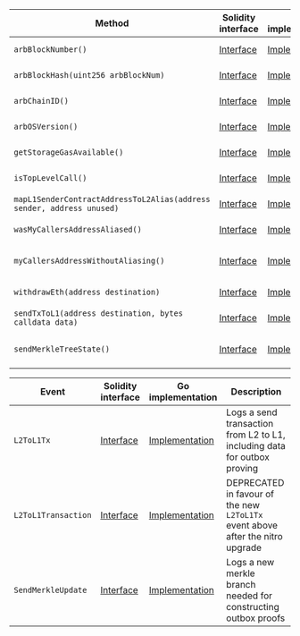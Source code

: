 <table>
  <thead>
    <tr>
      <th>Method</th>
      <th>Solidity interface</th>
      <th>Go implementation</th>
      <th>Description</th>
    </tr>
  </thead>
  <tbody>
    <tr>
      <td>
        <code>arbBlockNumber()</code>
      </td>
      <td>
        <a
          href="https://github.com/OffchainLabs/nitro-contracts/blob/763bd77906b7677da691eaa31c6e195d455197a4/src/precompiles/ArbSys.sol#L17"
          target="_blank"
        >
          Interface
        </a>
      </td>
      <td>
        <a
          href="https://github.com/OffchainLabs/nitro/blob/v3.4.0/precompiles/ArbSys.go#L34"
          target="_blank"
        >
          Implementation
        </a>
      </td>
      <td>ArbBlockNumber gets the current L2 block number</td>
    </tr>
    <tr>
      <td>
        <code>arbBlockHash(uint256 arbBlockNum)</code>
      </td>
      <td>
        <a
          href="https://github.com/OffchainLabs/nitro-contracts/blob/763bd77906b7677da691eaa31c6e195d455197a4/src/precompiles/ArbSys.sol#L23"
          target="_blank"
        >
          Interface
        </a>
      </td>
      <td>
        <a
          href="https://github.com/OffchainLabs/nitro/blob/v3.4.0/precompiles/ArbSys.go#L39"
          target="_blank"
        >
          Implementation
        </a>
      </td>
      <td>ArbBlockHash gets the L2 block hash, if sufficiently recent</td>
    </tr>
    <tr>
      <td>
        <code>arbChainID()</code>
      </td>
      <td>
        <a
          href="https://github.com/OffchainLabs/nitro-contracts/blob/763bd77906b7677da691eaa31c6e195d455197a4/src/precompiles/ArbSys.sol#L29"
          target="_blank"
        >
          Interface
        </a>
      </td>
      <td>
        <a
          href="https://github.com/OffchainLabs/nitro/blob/v3.4.0/precompiles/ArbSys.go#L60"
          target="_blank"
        >
          Implementation
        </a>
      </td>
      <td>ArbChainID gets the rollup's unique chain identifier</td>
    </tr>
    <tr>
      <td>
        <code>arbOSVersion()</code>
      </td>
      <td>
        <a
          href="https://github.com/OffchainLabs/nitro-contracts/blob/763bd77906b7677da691eaa31c6e195d455197a4/src/precompiles/ArbSys.sol#L36"
          target="_blank"
        >
          Interface
        </a>
      </td>
      <td>
        <a
          href="https://github.com/OffchainLabs/nitro/blob/v3.4.0/precompiles/ArbSys.go#L65"
          target="_blank"
        >
          Implementation
        </a>
      </td>
      <td>ArbOSVersion gets the current ArbOS version</td>
    </tr>
    <tr>
      <td>
        <code>getStorageGasAvailable()</code>
      </td>
      <td>
        <a
          href="https://github.com/OffchainLabs/nitro-contracts/blob/763bd77906b7677da691eaa31c6e195d455197a4/src/precompiles/ArbSys.sol#L42"
          target="_blank"
        >
          Interface
        </a>
      </td>
      <td>
        <a
          href="https://github.com/OffchainLabs/nitro/blob/v3.4.0/precompiles/ArbSys.go#L71"
          target="_blank"
        >
          Implementation
        </a>
      </td>
      <td>GetStorageGasAvailable returns 0 since Nitro has no concept of storage gas</td>
    </tr>
    <tr>
      <td>
        <code>isTopLevelCall()</code>
      </td>
      <td>
        <a
          href="https://github.com/OffchainLabs/nitro-contracts/blob/763bd77906b7677da691eaa31c6e195d455197a4/src/precompiles/ArbSys.sol#L49"
          target="_blank"
        >
          Interface
        </a>
      </td>
      <td>
        <a
          href="https://github.com/OffchainLabs/nitro/blob/v3.4.0/precompiles/ArbSys.go#L76"
          target="_blank"
        >
          Implementation
        </a>
      </td>
      <td>IsTopLevelCall checks if the call is top-level (deprecated)</td>
    </tr>
    <tr>
      <td>
        <code>mapL1SenderContractAddressToL2Alias(address sender, address unused)</code>
      </td>
      <td>
        <a
          href="https://github.com/OffchainLabs/nitro-contracts/blob/763bd77906b7677da691eaa31c6e195d455197a4/src/precompiles/ArbSys.sol#L57"
          target="_blank"
        >
          Interface
        </a>
      </td>
      <td>
        <a
          href="https://github.com/OffchainLabs/nitro/blob/v3.4.0/precompiles/ArbSys.go#L81"
          target="_blank"
        >
          Implementation
        </a>
      </td>
      <td>MapL1SenderContractAddressToL2Alias gets the contract's L2 alias</td>
    </tr>
    <tr>
      <td>
        <code>wasMyCallersAddressAliased()</code>
      </td>
      <td>
        <a
          href="https://github.com/OffchainLabs/nitro-contracts/blob/763bd77906b7677da691eaa31c6e195d455197a4/src/precompiles/ArbSys.sol#L66"
          target="_blank"
        >
          Interface
        </a>
      </td>
      <td>
        <a
          href="https://github.com/OffchainLabs/nitro/blob/v3.4.0/precompiles/ArbSys.go#L86"
          target="_blank"
        >
          Implementation
        </a>
      </td>
      <td>WasMyCallersAddressAliased checks if the caller's caller was aliased</td>
    </tr>
    <tr>
      <td>
        <code>myCallersAddressWithoutAliasing()</code>
      </td>
      <td>
        <a
          href="https://github.com/OffchainLabs/nitro-contracts/blob/763bd77906b7677da691eaa31c6e195d455197a4/src/precompiles/ArbSys.sol#L72"
          target="_blank"
        >
          Interface
        </a>
      </td>
      <td>
        <a
          href="https://github.com/OffchainLabs/nitro/blob/v3.4.0/precompiles/ArbSys.go#L96"
          target="_blank"
        >
          Implementation
        </a>
      </td>
      <td>
        MyCallersAddressWithoutAliasing gets the caller's caller without any potential aliasing
      </td>
    </tr>
    <tr>
      <td>
        <code>withdrawEth(address destination)</code>
      </td>
      <td>
        <a
          href="https://github.com/OffchainLabs/nitro-contracts/blob/763bd77906b7677da691eaa31c6e195d455197a4/src/precompiles/ArbSys.sol#L80"
          target="_blank"
        >
          Interface
        </a>
      </td>
      <td>
        <a
          href="https://github.com/OffchainLabs/nitro/blob/v3.4.0/precompiles/ArbSys.go#L207"
          target="_blank"
        >
          Implementation
        </a>
      </td>
      <td>WithdrawEth send paid eth to the destination on L1</td>
    </tr>
    <tr>
      <td>
        <code>sendTxToL1(address destination, bytes calldata data)</code>
      </td>
      <td>
        <a
          href="https://github.com/OffchainLabs/nitro-contracts/blob/763bd77906b7677da691eaa31c6e195d455197a4/src/precompiles/ArbSys.sol#L90"
          target="_blank"
        >
          Interface
        </a>
      </td>
      <td>
        <a
          href="https://github.com/OffchainLabs/nitro/blob/v3.4.0/precompiles/ArbSys.go#L111"
          target="_blank"
        >
          Implementation
        </a>
      </td>
      <td>SendTxToL1 sends a transaction to L1, adding it to the outbox</td>
    </tr>
    <tr>
      <td>
        <code>sendMerkleTreeState()</code>
      </td>
      <td>
        <a
          href="https://github.com/OffchainLabs/nitro-contracts/blob/763bd77906b7677da691eaa31c6e195d455197a4/src/precompiles/ArbSys.sol#L101"
          target="_blank"
        >
          Interface
        </a>
      </td>
      <td>
        <a
          href="https://github.com/OffchainLabs/nitro/blob/v3.4.0/precompiles/ArbSys.go#L191"
          target="_blank"
        >
          Implementation
        </a>
      </td>
      <td>
        SendMerkleTreeState gets the root, size, and partials of the outbox Merkle tree state
        (caller must be the 0 address)
      </td>
    </tr>
  </tbody>
</table>
<table>
  <thead>
    <tr>
      <th>Event</th>
      <th>Solidity interface</th>
      <th>Go implementation</th>
      <th>Description</th>
    </tr>
  </thead>
  <tbody>
    <tr>
      <td>
        <code>L2ToL1Tx</code>
      </td>
      <td>
        <a
          href="https://github.com/OffchainLabs/nitro-contracts/blob/763bd77906b7677da691eaa31c6e195d455197a4/src/precompiles/ArbSys.sol#L114"
          target="_blank"
        >
          Interface
        </a>
      </td>
      <td>
        <a
          href="https://github.com/OffchainLabs/nitro/blob/v3.4.0/precompiles/ArbSys.go#L170"
          target="_blank"
        >
          Implementation
        </a>
      </td>
      <td>Logs a send transaction from L2 to L1, including data for outbox proving</td>
    </tr>
    <tr>
      <td>
        <code>L2ToL1Transaction</code>
      </td>
      <td>
        <a
          href="https://github.com/OffchainLabs/nitro-contracts/blob/763bd77906b7677da691eaa31c6e195d455197a4/src/precompiles/ArbSys.sol#L127"
          target="_blank"
        >
          Interface
        </a>
      </td>
      <td>
        <a
          href="https://github.com/OffchainLabs/nitro/blob/v3.4.0/precompiles/ArbSys.go#L0"
          target="_blank"
        >
          Implementation
        </a>
      </td>
      <td>
        DEPRECATED in favour of the new <code>L2ToL1Tx</code> event above after the nitro upgrade
      </td>
    </tr>
    <tr>
      <td>
        <code>SendMerkleUpdate</code>
      </td>
      <td>
        <a
          href="https://github.com/OffchainLabs/nitro-contracts/blob/763bd77906b7677da691eaa31c6e195d455197a4/src/precompiles/ArbSys.sol#L146"
          target="_blank"
        >
          Interface
        </a>
      </td>
      <td>
        <a
          href="https://github.com/OffchainLabs/nitro/blob/v3.4.0/precompiles/ArbSys.go#L154"
          target="_blank"
        >
          Implementation
        </a>
      </td>
      <td>Logs a new merkle branch needed for constructing outbox proofs</td>
    </tr>
  </tbody>
</table>
